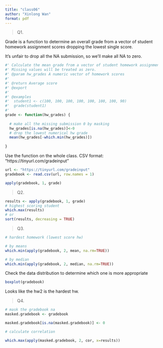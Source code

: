```yaml
---
title: "class06"
author: "Xinlong Wan"
format: pdf
---
```


> Q1.

Grade is a function to determine an overall grade from a vector of student homework assignment scores dropping the lowest single score. 

It's unfair to drop all the NA submission, so we'll make all NA to zero.

```r

#' Calculate the mean grade from a vector of student homework assignment scores dropping the lowest single score.
#' Missing values will be treated as zero.
#' @param hw_grades A numeric vector of homework scores
#'
#' @return Average score
#' @export
#'
#' @examples
#'  student1 <- c(100, 100, 100, 100, 100, 100, 100, 90)
#'  grade(student1)
#' 
grade <- function(hw_grades) {
  
  # make all the missing submission 0 by masking
  hw_grades[is.na(hw_grades)]<-0
  # drop the lowest numerical hw grade
  mean(hw_grades[-which.min(hw_grades)])
    
}

```

Use the function on the whole class.
CSV format: “https://tinyurl.com/gradeinput”

```r
url <- "https://tinyurl.com/gradeinput"
gradebook <- read.csv(url, row.names = 1)

apply(gradebook, 1, grade)
```


> Q2.

```r

results <- apply(gradebook, 1, grade)
# highest scoring student
which.max(results)
# or
sort(results, decreasing = TRUE)
```

> Q3.

```r

# hardest homework (lowest score hw)

# by means
which.min(apply(gradebook, 2, mean, na.rm=TRUE))

# by median
which.min(apply(gradebook, 2, median, na.rm=TRUE))

```
Check the data distribution to determine which one is more appropriate

```r
boxplot(gradebook)

```
Looks like the hw2 is the hardest hw.

> Q4.

```r

# mask the gradebook na 
masked.gradebook <- gradebook

masked.gradebook[is.na(masked.gradebook)] <- 0

# calculate correlation

which.max(apply(masked.gradebook, 2, cor, x=results))

```

